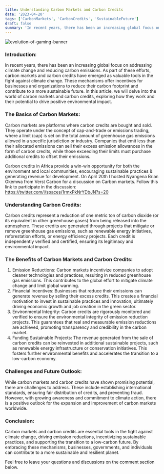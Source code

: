 ```yaml
---
title: Understanding Carbon Markets and Carbon Credits
date: '2023-04-20'
tags: ['CarbonMarkets', 'CarbonCredits', 'SustainableFuture']
draft: false
summary: 'In recent years, there has been an increasing global focus on addressing climate change and reducing carbon emissions. As part of these efforts, carbon markets and carbon credits have emerged as valuable tools in the fight against climate change. These mechanisms offer incentives for businesses and organizations to reduce their carbon footprint and contribute to a more sustainable future. In this article, we will delve into the world of carbon markets and carbon credits, exploring how they work and their potential to drive positive environmental impact.'
---
```


![evolution-of-gaming-banner](/static/images/canada/carbon.jpeg)

### Introduction:<br/>
In recent years, there has been an increasing global focus on addressing climate change and reducing carbon emissions. As part of these efforts, carbon markets and carbon credits have emerged as valuable tools in the fight against climate change. These mechanisms offer incentives for businesses and organizations to reduce their carbon footprint and contribute to a more sustainable future. In this article, we will delve into the world of carbon markets and carbon credits, exploring how they work and their potential to drive positive environmental impact.

### The Basics of Carbon Markets:<br/>
Carbon markets are platforms where carbon credits are bought and sold. They operate under the concept of cap-and-trade or emissions trading, where a limit (cap) is set on the total amount of greenhouse gas emissions allowed in a specific jurisdiction or industry. Companies that emit less than their allocated emissions can sell their excess emission allowances in the form of carbon credits, while those exceeding their limits must purchase additional credits to offset their emissions.

Carbon credits in Africa provide a win-win opportunity for both the environment and local communities, encouraging sustainable practices & generating revenue for development. On April 20th I hosted Nyangena Brian Okemwa from Verst Carbon for a discussion on Carbon markets. Follow this link to participate in the discussion: https://twitter.com/i/spaces/1rmxPkNrYDbJN?s=20

### Understanding Carbon Credits:<br/>
Carbon credits represent a reduction of one metric ton of carbon dioxide (or its equivalent in other greenhouse gases) from being released into the atmosphere. These credits are generated through projects that mitigate or remove greenhouse gas emissions, such as renewable energy initiatives, reforestation efforts, or energy efficiency projects. Each credit is independently verified and certified, ensuring its legitimacy and environmental impact.

### The Benefits of Carbon Markets and Carbon Credits:<br/>

<ol>
  <li>Emission Reductions: Carbon markets incentivize companies to adopt cleaner technologies and practices, resulting in reduced greenhouse gas emissions. This contributes to the global effort to mitigate climate change and limit global warming.</li>
  <li>Financial Incentives: Businesses that reduce their emissions can generate revenue by selling their excess credits. This creates a financial motivation to invest in sustainable practices and innovation, ultimately driving economic growth and job creation in the green sector.</li>
  <li>Environmental Integrity: Carbon credits are rigorously monitored and verified to ensure the environmental integrity of emission reduction projects. This guarantees that real and measurable emission reductions are achieved, promoting transparency and credibility in the carbon market.</li>
  <li>Funding Sustainable Projects: The revenue generated from the sale of carbon credits can be reinvested in additional sustainable projects, such as renewable energy infrastructure or conservation initiatives. This fosters further environmental benefits and accelerates the transition to a low-carbon economy.</li>
</ol>

### Challenges and Future Outlook:<br/>
While carbon markets and carbon credits have shown promising potential, there are challenges to address. These include establishing international standards, ensuring fair distribution of credits, and preventing fraud. However, with growing awareness and commitment to climate action, there is a positive outlook for the expansion and improvement of carbon markets worldwide.

### Conclusion:<br/>
Carbon markets and carbon credits are essential tools in the fight against climate change, driving emission reductions, incentivizing sustainable practices, and supporting the transition to a low-carbon future. By embracing these mechanisms, businesses, governments, and individuals can contribute to a more sustainable and resilient planet.

Feel free to leave your questions and discussions on the comment section below.